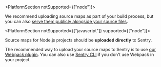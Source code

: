 <PlatformSection notSupported={["node"]}>

We recommend uploading source maps as part of your build process, but you can also [serve them publicly alongside your source files](./hosting-publicly/).

</PlatformSection>

<PlatformSection notSupported={["javascript"]} supported={["node"]}>

Source maps for Node.js projects should be **uploaded directly** to Sentry.

</PlatformSection>

<Note>

The recommended way to upload your source maps to Sentry is to use [our Webpack plugin](https://github.com/getsentry/sentry-webpack-plugin). You can also use [Sentry CLI](/product/cli/) if you don't use Webpack in your project.

</Note>
